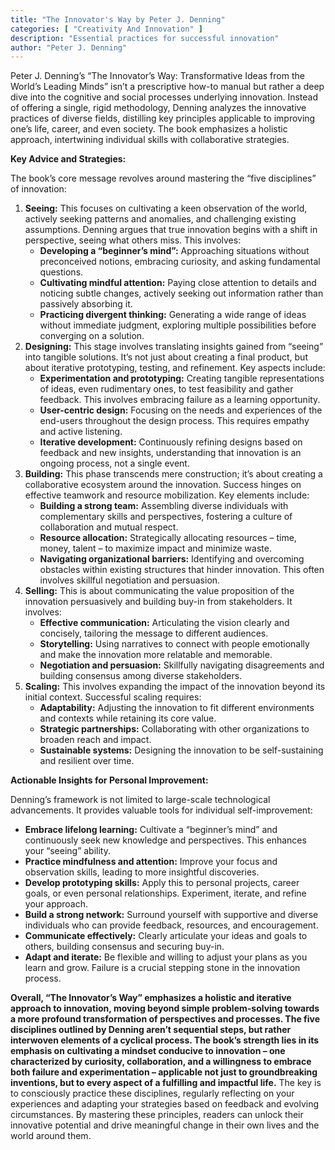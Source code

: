 ```yaml
---
title: "The Innovator's Way by Peter J. Denning"
categories: [ "Creativity And Innovation" ]
description: "Essential practices for successful innovation"
author: "Peter J. Denning"
---
```

Peter J. Denning's "The Innovator's Way: Transformative Ideas from the World's Leading Minds" isn't a prescriptive how-to manual but rather a deep dive into the cognitive and social processes underlying innovation.  Instead of offering a single, rigid methodology, Denning analyzes the innovative practices of diverse fields, distilling key principles applicable to improving one's life, career, and even society.  The book emphasizes a holistic approach, intertwining individual skills with collaborative strategies.

**Key Advice and Strategies:**

The book's core message revolves around mastering the "five disciplines" of innovation:

1. **Seeing:** This focuses on cultivating a keen observation of the world, actively seeking patterns and anomalies, and challenging existing assumptions. Denning argues that true innovation begins with a shift in perspective, seeing what others miss. This involves:
    * **Developing a "beginner's mind":** Approaching situations without preconceived notions, embracing curiosity, and asking fundamental questions.
    * **Cultivating mindful attention:** Paying close attention to details and noticing subtle changes, actively seeking out information rather than passively absorbing it.
    * **Practicing divergent thinking:** Generating a wide range of ideas without immediate judgment, exploring multiple possibilities before converging on a solution.

2. **Designing:** This stage involves translating insights gained from "seeing" into tangible solutions. It's not just about creating a final product, but about iterative prototyping, testing, and refinement. Key aspects include:
    * **Experimentation and prototyping:** Creating tangible representations of ideas, even rudimentary ones, to test feasibility and gather feedback.  This involves embracing failure as a learning opportunity.
    * **User-centric design:** Focusing on the needs and experiences of the end-users throughout the design process.  This requires empathy and active listening.
    * **Iterative development:** Continuously refining designs based on feedback and new insights, understanding that innovation is an ongoing process, not a single event.

3. **Building:** This phase transcends mere construction; it's about creating a collaborative ecosystem around the innovation.  Success hinges on effective teamwork and resource mobilization.  Key elements include:
    * **Building a strong team:** Assembling diverse individuals with complementary skills and perspectives, fostering a culture of collaboration and mutual respect.
    * **Resource allocation:** Strategically allocating resources – time, money, talent – to maximize impact and minimize waste.
    * **Navigating organizational barriers:** Identifying and overcoming obstacles within existing structures that hinder innovation.  This often involves skillful negotiation and persuasion.

4. **Selling:**  This is about communicating the value proposition of the innovation persuasively and building buy-in from stakeholders. It involves:
    * **Effective communication:** Articulating the vision clearly and concisely, tailoring the message to different audiences.
    * **Storytelling:** Using narratives to connect with people emotionally and make the innovation more relatable and memorable.
    * **Negotiation and persuasion:** Skillfully navigating disagreements and building consensus among diverse stakeholders.

5. **Scaling:** This involves expanding the impact of the innovation beyond its initial context.  Successful scaling requires:
    * **Adaptability:** Adjusting the innovation to fit different environments and contexts while retaining its core value.
    * **Strategic partnerships:** Collaborating with other organizations to broaden reach and impact.
    * **Sustainable systems:** Designing the innovation to be self-sustaining and resilient over time.

**Actionable Insights for Personal Improvement:**

Denning’s framework is not limited to large-scale technological advancements.  It provides valuable tools for individual self-improvement:

* **Embrace lifelong learning:** Cultivate a "beginner's mind" and continuously seek new knowledge and perspectives.  This enhances your "seeing" ability.
* **Practice mindfulness and attention:**  Improve your focus and observation skills, leading to more insightful discoveries.
* **Develop prototyping skills:** Apply this to personal projects, career goals, or even personal relationships.  Experiment, iterate, and refine your approach.
* **Build a strong network:** Surround yourself with supportive and diverse individuals who can provide feedback, resources, and encouragement.
* **Communicate effectively:** Clearly articulate your ideas and goals to others, building consensus and securing buy-in.
* **Adapt and iterate:** Be flexible and willing to adjust your plans as you learn and grow.  Failure is a crucial stepping stone in the innovation process.


**Overall, "The Innovator's Way" emphasizes a holistic and iterative approach to innovation, moving beyond simple problem-solving towards a more profound transformation of perspectives and processes. The five disciplines outlined by Denning aren't sequential steps, but rather interwoven elements of a cyclical process.  The book's strength lies in its emphasis on cultivating a mindset conducive to innovation – one characterized by curiosity, collaboration, and a willingness to embrace both failure and experimentation – applicable not just to groundbreaking inventions, but to every aspect of a fulfilling and impactful life.**  The key is to consciously practice these disciplines, regularly reflecting on your experiences and adapting your strategies based on feedback and evolving circumstances.  By mastering these principles, readers can unlock their innovative potential and drive meaningful change in their own lives and the world around them.

